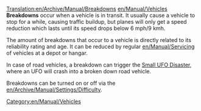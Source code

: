 [[Translation:en/Archive/Manual/Breakdowns]]
[[en/Manual/Vehicles]] '''Breakdowns''' occur when a vehicle is in transit. It usually cause a vehicle to stop for a while, causing traffic buildup, but planes will only get a speed reduction which lasts until its speed drops below 6 mph/9 kmh.

The amount of breakdowns that occur to a vehicle is directly related to its reliability rating and age. It can be reduced by regular [[en/Manual/Servicing]] of vehicles at a depot or hangar.

In case of road vehicles, a breakdown can trigger the [[en/Manual/Disasters|Small UFO Disaster]], where an UFO will crash into a broken down road vehicle.

Breakdowns can be turned on or off via the [[en/Archive/Manual/Settings/Difficulty]].

[[Category:en/Manual/Vehicles]]